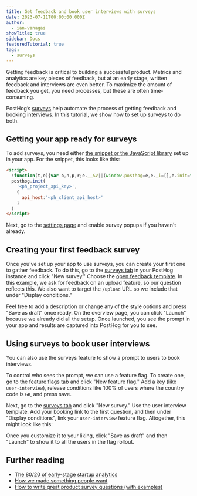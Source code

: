 ```yaml
---
title: Get feedback and book user interviews with surveys
date: 2023-07-11T00:00:00.000Z
author:
  - ian-vanagas
showTitle: true
sidebar: Docs
featuredTutorial: true
tags:
  - surveys
---
```


Getting feedback is critical to building a successful product. Metrics and analytics are key pieces of feedback, but at an early stage, written feedback and interviews are even better. To maximize the amount of feedback you get, you need processes, but these are often time-consuming.

PostHog’s [surveys](/docs/surveys/manual) help automate the process of getting feedback and booking interviews. In this tutorial, we show how to set up surveys to do both.

## Getting your app ready for surveys

To add surveys, you need either [the snippet or the JavaScript library](/docs/integrate) set up in your app. For the snippet, this looks like this:

```html
<script>
  !function(t,e){var o,n,p,r;e.__SV||(window.posthog=e,e._i=[],e.init=function(i,s,a){function g(t,e){var o=e.split(".");2==o.length&&(t=t[o[0]],e=o[1]),t[e]=function(){t.push([e].concat(Array.prototype.slice.call(arguments,0)))}}(p=t.createElement("script")).type="text/javascript",p.crossOrigin="anonymous",p.async=!0,p.src=s.api_host+"/static/array.js",(r=t.getElementsByTagName("script")[0]).parentNode.insertBefore(p,r);var u=e;for(void 0!==a?u=e[a]=[]:a="posthog",u.people=u.people||[],u.toString=function(t){var e="posthog";return"posthog"!==a&&(e+="."+a),t||(e+=" (stub)"),e},u.people.toString=function(){return u.toString(1)+".people (stub)"},o="capture identify alias people.set people.set_once set_config register register_once unregister opt_out_capturing has_opted_out_capturing opt_in_capturing reset isFeatureEnabled onFeatureFlags getFeatureFlag getFeatureFlagPayload reloadFeatureFlags group updateEarlyAccessFeatureEnrollment getEarlyAccessFeatures getActiveMatchingSurveys getSurveys getNextSurveyStep".split(" "),n=0;n<o.length;n++)g(u,o[n]);e._i.push([i,s,a])},e.__SV=1)}(document,window.posthog||[]);
  posthog.init(
    '<ph_project_api_key>',
    {
      api_host:'<ph_client_api_host>'
    }
  )
</script>
```

Next, go to the [settings page](https://us.posthog.com/settings/project-surveys) and enable survey popups if you haven't already.

<ProductScreenshot
    imageLight = {enableLight} 
    imageDark = {enableDark}
    classes="rounded"
    alt="Enable surveys"
/>

## Creating your first feedback survey

Once you’ve set up your app to use surveys, you can create your first one to gather feedback. To do this, go to the [surveys tab](https://app.posthog.com/surveys) in your PostHog instance and click "New survey." Choose the [open feedback template](/templates/in-app-feedback-survey). In this example, we ask for feedback on an upload feature, so our question reflects this. We also want to target the `/upload` URL so we include that under "Display conditions."

<ProductVideo
    videoLight = {feedbackLight} 
    videoDark = {feedbackDark}
    classes="rounded"
    alt="Creating the feedback survey"
/>

Feel free to add a description or change any of the style options and press "Save as draft" once ready. On the overview page, you can click "Launch" because we already did all the setup. Once launched, you see the prompt in your app and results are captured into PostHog for you to see.

## Using surveys to book user interviews

You can also use the surveys feature to show a prompt to users to book interviews. 

To control who sees the prompt, we can use a feature flag. To create one, go to the [feature flags tab](https://app.posthog.com/feature_flags) and click "New feature flag." Add a key (like `user-interview`), release conditions like 100% of users where the country code is `GB`, and press save.

Next, go to the [surveys tab](https://app.posthog.com/surveys) and click "New survey." Use the user interview template. Add your booking link to the first question, and then under "Display conditions", link your `user-interview` feature flag. Altogether, this might look like this:

<ProductVideo
    videoLight = {interviewLight} 
    videoDark = {interviewDark}
    classes="rounded"
    alt="Interview survey"
/>

Once you customize it to your liking, click "Save as draft" and then "Launch" to show it to all the users in the flag rollout.

## Further reading

- [The 80/20 of early-stage startup analytics](/blog/early-stage-analytics)
- [How we made something people want](/blog/making-something-people-want)
- [How to write great product survey questions (with examples)](/blog/product-survey-questions)

<NewsletterForm />
